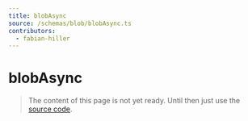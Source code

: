 ```yaml
---
title: blobAsync
source: /schemas/blob/blobAsync.ts
contributors:
  - fabian-hiller
---
```


# blobAsync

> The content of this page is not yet ready. Until then just use the [source code](https://github.com/fabian-hiller/valibot/blob/main/library/src/schemas/blob/blobAsync.ts).
